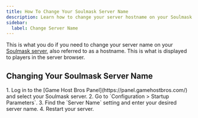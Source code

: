 ```yaml
---
title: How To Change Your Soulmask Server Name
description: Learn how to change your server hostname on your Soulmask server.
sidebar:
  label: Change Server Name
---
```


This is what you do if you need to change your server name on your [Soulmask server](https://www.gamehostbros.com/soulmask-server-hosting/), also referred to as a hostname. This is what is displayed to players in the server browser.

## Changing Your Soulmask Server Name
<Steps>
1. Log in to the [Game Host Bros Panel](https://panel.gamehostbros.com/) and select your Soulmask server.
2. Go to `Configuration > Startup Parameters`.
3. Find the `Server Name` setting and enter your desired server name.
4. Restart your server.
</Steps>